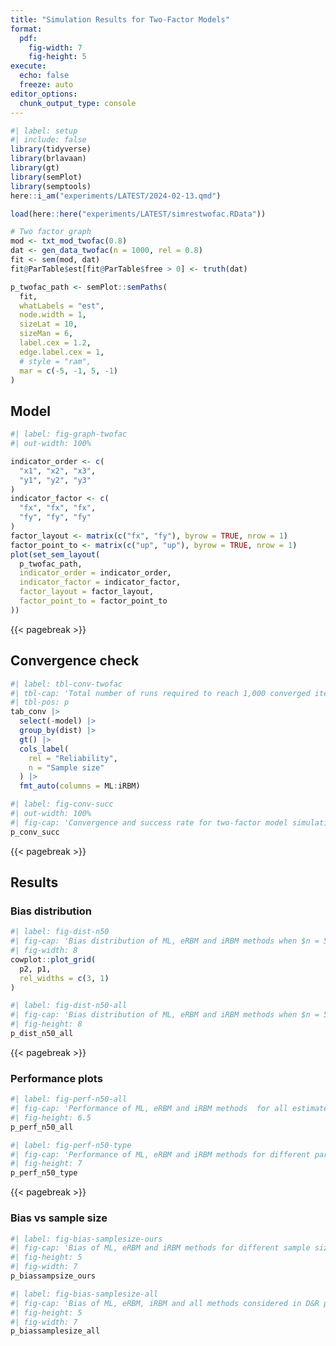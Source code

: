 ```yaml
---
title: "Simulation Results for Two-Factor Models"
format: 
  pdf: 
    fig-width: 7
    fig-height: 5
execute:
  echo: false
  freeze: auto
editor_options: 
  chunk_output_type: console
---
```



```r
#| label: setup
#| include: false
library(tidyverse)
library(brlavaan)
library(gt)
library(semPlot)
library(semptools)
here::i_am("experiments/LATEST/2024-02-13.qmd")

load(here::here("experiments/LATEST/simrestwofac.RData"))

# Two factor graph
mod <- txt_mod_twofac(0.8)
dat <- gen_data_twofac(n = 1000, rel = 0.8)
fit <- sem(mod, dat)
fit@ParTable$est[fit@ParTable$free > 0] <- truth(dat)

p_twofac_path <- semPlot::semPaths(
  fit, 
  whatLabels = "est",
  node.width = 1,
  sizeLat = 10, 
  sizeMan = 6,
  label.cex = 1.2,
  edge.label.cex = 1,
  # style = "ram",
  mar = c(-5, -1, 5, -1)
)
```

<!-- ```{r} -->
<!-- #| label: analysis -->
<!-- #| include: false -->
<!-- #| cache: true -->
<!-- #| eval: true  -->
<!-- #| file: analysis.R -->
<!-- ``` -->

<!-- ```{r} -->
<!-- #| label: comparedr -->
<!-- #| include: false -->
<!-- #| cache: true -->
<!-- #| eval: true  -->
<!-- #| file: comparedr.R -->
<!-- ``` -->

## Model

```r
#| label: fig-graph-twofac
#| out-width: 100%

indicator_order <- c(
  "x1", "x2", "x3",
  "y1", "y2", "y3"
)
indicator_factor <- c(
  "fx", "fx", "fx",
  "fy", "fy", "fy"
)
factor_layout <- matrix(c("fx", "fy"), byrow = TRUE, nrow = 1)
factor_point_to <- matrix(c("up", "up"), byrow = TRUE, nrow = 1)
plot(set_sem_layout(
  p_twofac_path,
  indicator_order = indicator_order,
  indicator_factor = indicator_factor,
  factor_layout = factor_layout,
  factor_point_to = factor_point_to
))
```


{{< pagebreak >}}

## Convergence check

```r
#| label: tbl-conv-twofac
#| tbl-cap: 'Total number of runs required to reach 1,000 converged iterations.'
#| tbl-pos: p
tab_conv |>
  select(-model) |>
  group_by(dist) |>
  gt() |>
  cols_label(
    rel = "Reliability",
    n = "Sample size"
  ) |>
  fmt_auto(columns = ML:iRBM)
```

```r
#| label: fig-conv-succ
#| out-width: 100%
#| fig-cap: 'Convergence and success rate for two-factor model simulations.'
p_conv_succ
```


{{< pagebreak >}}

## Results

### Bias distribution

```r
#| label: fig-dist-n50
#| fig-cap: 'Bias distribution of ML, eRBM and iRBM methods when $n = 50$ for different parameter types.'
#| fig-width: 8
cowplot::plot_grid(
  p2, p1,
  rel_widths = c(3, 1)
)
```

```r
#| label: fig-dist-n50-all
#| fig-cap: 'Bias distribution of ML, eRBM and iRBM methods when $n = 50$ for all estimated parameters.'
#| fig-height: 8
p_dist_n50_all
```

{{< pagebreak >}}

### Performance plots

```r
#| label: fig-perf-n50-all
#| fig-cap: 'Performance of ML, eRBM and iRBM methods  for all estimated parameters when $n = 50$ and normally distributed latent variables.'
#| fig-height: 6.5
p_perf_n50_all
```


```r
#| label: fig-perf-n50-type
#| fig-cap: 'Performance of ML, eRBM and iRBM methods for different parameter types when $n = 50$ and normally distributed latent variables.'
#| fig-height: 7
p_perf_n50_type
```

{{< pagebreak >}}

### Bias vs sample size

```r
#| label: fig-bias-samplesize-ours
#| fig-cap: 'Bias of ML, eRBM and iRBM methods for different sample sizes.'
#| fig-height: 5
#| fig-width: 7
p_biassampsize_ours
```

```r
#| label: fig-bias-samplesize-all
#| fig-cap: 'Bias of ML, eRBM, iRBM and all methods considered in D&R paper, for different sample sizes.'
#| fig-height: 5
#| fig-width: 7
p_biassamplesize_all
```

